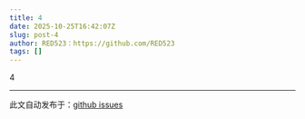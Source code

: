 ```yaml
---
title: 4
date: 2025-10-25T16:42:07Z
slug: post-4
author: RED523：https://github.com/RED523
tags: []
---
```


4

---
此文自动发布于：<a href="https://github.com/RED523/ming-blog/issues/4" target="_blank">github issues</a>
